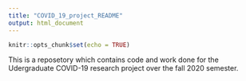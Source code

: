 ```yaml
---
title: "COVID_19_project_README"
output: html_document
---
```


```r
knitr::opts_chunk$set(echo = TRUE)
```



This is a reposetory which contains code and work done for the Udergraduate COVID-19 research project over the fall 2020 semester.